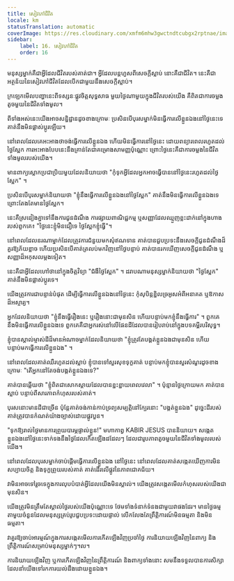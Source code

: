 ```yaml
---
title: សៀវភៅជីវិត
locale: km
statusTranslation: automatic
coverImage: https://res.cloudinary.com/xmfm6mhw3gwctndtcubgx2rptnae/image/upload/v1740468922/small_cover_tratado_de_psicologia_revolucionaria_a4c0dca4e0.webp
sidebar:
    label: 16. សៀវភៅជីវិត
    order: 16
---
```

មនុស្សម្នាក់គឺជាអ្វីដែលជីវិតរបស់គាត់ជា។ អ្វីដែលបន្តហួសពីសេចក្តីស្លាប់ នោះគឺជាជីវិត។ នេះគឺជាអត្ថន័យនៃសៀវភៅជីវិតដែលបើកជាមួយនឹងសេចក្តីស្លាប់។

ក្រឡេកមើលបញ្ហានេះពីទស្សនៈផ្លូវចិត្តសុទ្ធសាធ មួយថ្ងៃណាមួយក្នុងជីវិតរបស់យើង គឺពិតជាការចម្លងតូចមួយនៃជីវិតទាំងមូល។

ពីទាំងអស់នេះយើងអាចសន្និដ្ឋានដូចខាងក្រោមៈ ប្រសិនបើបុរសម្នាក់មិនធ្វើការលើខ្លួនឯងនៅថ្ងៃនេះទេ គាត់នឹងមិនផ្លាស់ប្តូរឡើយ។

នៅពេលដែលគេអះអាងថាចង់ធ្វើការលើខ្លួនឯង ហើយមិនធ្វើការនៅថ្ងៃនេះ ដោយពន្យារពេលរហូតដល់ថ្ងៃស្អែក ការអះអាងបែបនេះនឹងគ្រាន់តែជាគម្រោងសាមញ្ញប៉ុណ្ណោះ ព្រោះថ្ងៃនេះគឺជាការចម្លងនៃជីវិតទាំងមូលរបស់យើង។

មានពាក្យស្លោកប្រជាប្រិយមួយដែលនិយាយថា "កុំទុកអ្វីដែលអ្នកអាចធ្វើបាននៅថ្ងៃនេះរហូតដល់ថ្ងៃស្អែក" ។

ប្រសិនបើបុរសម្នាក់និយាយថា "ខ្ញុំនឹងធ្វើការលើខ្លួនឯងនៅថ្ងៃស្អែក" គាត់នឹងមិនធ្វើការលើខ្លួនឯងទេ ព្រោះតែងតែមានថ្ងៃស្អែក។

នេះគឺស្រដៀងគ្នាទៅនឹងការជូនដំណឹង ការផ្សាយពាណិជ្ជកម្ម ឬសញ្ញាដែលឈ្មួញខ្លះដាក់នៅក្នុងហាងរបស់ពួកគេ៖ "ថ្ងៃនេះខ្ញុំមិនជឿទេ ថ្ងៃស្អែកខ្ញុំធ្វើ"។

នៅពេលដែលនរណាម្នាក់ដែលត្រូវការជំនួយមកសុំឥណទាន គាត់បានជួបប្រទះនឹងសេចក្តីជូនដំណឹងដ៏គួរឱ្យភ័យខ្លាច ហើយប្រសិនបើគាត់ត្រលប់មកវិញនៅថ្ងៃបន្ទាប់ គាត់បានរកឃើញសេចក្តីជូនដំណឹង ឬសញ្ញាដ៏អកុសលម្តងទៀត។

នេះគឺជាអ្វីដែលហៅថានៅក្នុងចិត្តវិទ្យា "ជំងឺថ្ងៃស្អែក" ។ ដរាបណាមនុស្សម្នាក់និយាយថា "ថ្ងៃស្អែក" គាត់នឹងមិនផ្លាស់ប្តូរទេ។

យើងត្រូវការជាបន្ទាន់បំផុត ដើម្បីធ្វើការលើខ្លួនឯងនៅថ្ងៃនេះ កុំសុបិន្តខ្ជិលច្រអូសអំពីអនាគត ឬឱកាសដ៏អស្ចារ្យ។

អ្នកដែលនិយាយថា "ខ្ញុំនឹងធ្វើរឿងនេះ ឬរឿងនោះជាមុនសិន ហើយបន្ទាប់មកខ្ញុំនឹងធ្វើការ" ។ ពួកគេនឹងមិនធ្វើការលើខ្លួនឯងទេ ពួកគេគឺជាអ្នករស់នៅលើផែនដីដែលបានរៀបរាប់នៅក្នុងបទគម្ពីរបរិសុទ្ធ។

ខ្ញុំបានស្គាល់ម្ចាស់ដីដ៏មានអំណាចម្នាក់ដែលនិយាយថា "ខ្ញុំត្រូវតែបង្គត់ខ្លួនឯងជាមុនសិន ហើយបន្ទាប់មកធ្វើការលើខ្លួនឯង" ។

នៅពេលដែលគាត់ឈឺរហូតដល់ស្លាប់ ខ្ញុំបានទៅសួរសុខទុក្ខគាត់ បន្ទាប់មកខ្ញុំបានសួរសំណួរដូចខាងក្រោមៈ "តើអ្នកនៅតែចង់បង្គត់ខ្លួនឯងទេ?"

គាត់បានឆ្លើយថា "ខ្ញុំពិតជាសោកស្តាយដែលបានខ្ជះខ្ជាយពេលវេលា" ។ ប៉ុន្មានថ្ងៃក្រោយមក គាត់បានស្លាប់ បន្ទាប់ពីសារភាពកំហុសរបស់គាត់។

បុរសនោះមានដីជាច្រើន ប៉ុន្តែគាត់ចង់កាន់កាប់ទ្រព្យសម្បត្តិនៅក្បែរនោះ "បង្គត់ខ្លួនឯង" ដូច្នេះដីរបស់គាត់ត្រូវបានកំណត់យ៉ាងច្បាស់ដោយផ្លូវបួន។

"ទុកឱ្យរាល់ថ្ងៃមានការព្រួយបារម្ភផ្ទាល់ខ្លួន!" មហាកាព្វ KABIR JESUS បាននិយាយ។ សង្កេតខ្លួនឯងនៅថ្ងៃនេះទាក់ទងនឹងថ្ងៃដែលកើតឡើងដដែលៗ ដែលជារូបភាពតូចមួយនៃជីវិតទាំងមូលរបស់យើង។

នៅពេលដែលបុរសម្នាក់ចាប់ផ្តើមធ្វើការលើខ្លួនឯង នៅថ្ងៃនេះ នៅពេលដែលគាត់សង្កេតឃើញការមិនសប្បាយចិត្ត និងទុក្ខព្រួយរបស់គាត់ គាត់ដើរលើផ្លូវនៃភាពជោគជ័យ។

វាមិនអាចទៅរួចទេក្នុងការលុបបំបាត់អ្វីដែលយើងមិនស្គាល់។ យើងត្រូវសង្កេតមើលកំហុសរបស់យើងជាមុនសិន។

យើងត្រូវមិនត្រឹមតែស្គាល់ថ្ងៃរបស់យើងប៉ុណ្ណោះទេ ថែមទាំងទំនាក់ទំនងជាមួយវាផងដែរ។ មានថ្ងៃធម្មតាមួយចំនួនដែលមនុស្សគ្រប់រូបជួបប្រទះដោយផ្ទាល់ លើកលែងតែព្រឹត្តិការណ៍មិនធម្មតា និងមិនធម្មតា។

វាគួរឱ្យចាប់អារម្មណ៍ក្នុងការសង្កេតមើលការកើតឡើងវិញប្រចាំថ្ងៃ ការនិយាយឡើងវិញនៃពាក្យ និងព្រឹត្តិការណ៍សម្រាប់មនុស្សម្នាក់ៗ។ល។

ការនិយាយឡើងវិញ ឬការកើតឡើងវិញនៃព្រឹត្តិការណ៍ និងពាក្យទាំងនោះ សមនឹងទទួលបានការសិក្សា ដែលនាំយើងទៅរកការយល់ដឹងដោយខ្លួនឯង។

